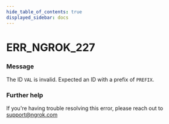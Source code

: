 ```yaml
---
hide_table_of_contents: true
displayed_sidebar: docs
---
```



# ERR_NGROK_227

### Message

The ID `VAL` is invalid. Expected an ID with a prefix of `PREFIX`.

<ErrorDetails error="err_ngrok_227" />

### Further help

If you're having trouble resolving this error, please reach out to [support@ngrok.com](mailto:support@ngrok.com?subject=Help%20with%20ERR_NGROK_227)
